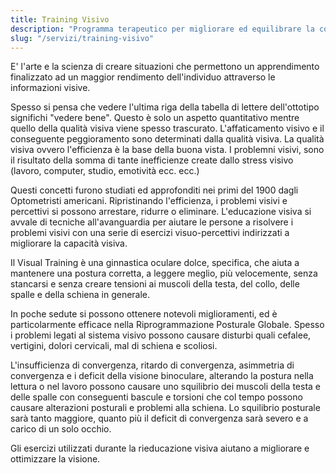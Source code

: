 ```yaml
---
title: Training Visivo
description: "Programma terapeutico per migliorare ed equilibrare la coordinazione tra la visione e gli altri processi percettivi"
slug: "/servizi/training-visivo"
---
```


E' l'arte e la scienza di creare situazioni che permettono un apprendimento finalizzato ad un maggior rendimento dell'individuo attraverso le informazioni visive.

Spesso si pensa che vedere l'ultima riga della tabella di lettere dell'ottotipo significhi "vedere bene". Questo è solo un aspetto quantitativo mentre quello della qualità visiva viene spesso trascurato. L'affaticamento visivo e il conseguente peggioramento sono determinati dalla qualità visiva. La qualità visiva ovvero l'efficienza è la base della buona vista. I problemni visivi, sono il risultato della somma di tante inefficienze create dallo stress visivo (lavoro, computer, studio, emotività ecc. ecc.)

Questi concetti furono studiati ed approfonditi nei primi del 1900 dagli Optometristi americani. Ripristinando l'efficienza, i problemi visivi e percettivi si possono arrestare, ridurre o eliminare. L'educazione visiva si avvale di tecniche all'avanguardia per aiutare le persone a risolvere i problemi visivi con una serie di esercizi visuo-percettivi indirizzati a migliorare la capacità visiva.

Il Visual Training è una ginnastica oculare dolce, specifica, che aiuta a mantenere una postura corretta, a leggere meglio, più velocemente, senza stancarsi e senza creare tensioni ai muscoli della testa, del collo, delle spalle e della schiena in generale.

In poche sedute si possono ottenere notevoli miglioramenti, ed è particolarmente efficace nella Riprogrammazione Posturale Globale. Spesso i problemi legati al sistema visivo possono causare disturbi quali cefalee, vertigini, dolori cervicali, mal di schiena e scoliosi.

L'insufficienza di convergenza, ritardo di convergenza, asimmetria di convergenza e i deficit della visione binoculare, alterando la postura nella lettura o nel lavoro possono causare uno squilibrio dei muscoli della testa e delle spalle con conseguenti bascule e torsioni che col tempo possono causare alterazioni posturali e problemi alla schiena. Lo squilibrio posturale sarà tanto maggiore, quanto più il deficit di convergenza sarà severo e a carico di un solo occhio.

Gli esercizi utilizzati durante la rieducazione visiva aiutano a migliorare  e ottimizzare la visione.
